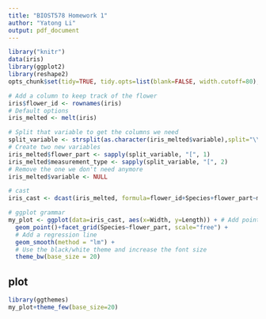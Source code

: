 ```yaml
---
title: "BIOST578 Homework 1"
author: "Yatong Li"
output: pdf_document
---
```


```r
library("knitr")
data(iris)
library(ggplot2)
library(reshape2)
opts_chunk$set(tidy=TRUE, tidy.opts=list(blank=FALSE, width.cutoff=80),cache=TRUE)

# Add a column to keep track of the flower
iris$flower_id <- rownames(iris)
# Default options
iris_melted <- melt(iris)

# Split that variable to get the columns we need
split_variable <- strsplit(as.character(iris_melted$variable),split="\\.")
# Create two new variables
iris_melted$flower_part <- sapply(split_variable, "[", 1)
iris_melted$measurement_type <- sapply(split_variable, "[", 2)
# Remove the one we don't need anymore
iris_melted$variable <- NULL

# cast
iris_cast <- dcast(iris_melted, formula=flower_id+Species+flower_part~measurement_type)

# ggplot grammar
my_plot <- ggplot(data=iris_cast, aes(x=Width, y=Length)) + # Add points and use free scales in the facet
  geom_point()+facet_grid(Species~flower_part, scale="free") +
  # Add a regression line
  geom_smooth(method = "lm") +
  # Use the black/white theme and increase the font size
  theme_bw(base_size = 20)

```

## plot
```r
library(ggthemes)
my_plot+theme_few(base_size=20)
```

